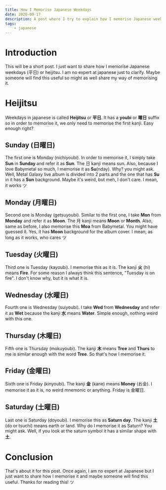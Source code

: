 ```yaml
---
title: How I Memorise Japanese Weekdays
date: 2020-09-17
description: A post where I try to explain how I memorise Japanese weekdays in my own weird way.
tags:
    - japanese
---
```


# Introduction

This will be a short post. I just want to share how I memorise Japanese weekdays (平日) or heijitsu. I am no expert at japanese just to clarify. Maybe someone will find this useful so might as well share my way of memorising it.

# Heijitsu

Weekdays in japanese is called **Heijitsu** or **平日**. It has a **youbi** or **曜日** suffix so in order to memorise it, we only need to memorise the first kanji. Easy enough right?

## Sunday (日曜日)

The first one is Monday (nichiyoubi). In order to memorise it, I simply take **Sun** in **Sunday** and refer it as **Sun**. The 日 kanji means sun. Also, because I love Babymetal so much, I memorise it as **Su**(nday). Why? you might ask. Well, Metal Galaxy live album is divided into 2 parts and the one that has **Su** in it has a **Sun** background. Maybe it's weird, but meh, I don't care. I mean, it works ツ

## Monday (月曜日)

Second one is Monday (getsuyoubi). Similar to the first one, I take **Mon** from **Monday** and refer it as **Moon**. The 月 kanji means **Moon** or **Month**. Also, same as before, I also memorise this **Moa** from Babymetal. You might have guessed it. Yes, it has **Moon** background for the album cover. I mean, as long as it works, who cares ツ

## Tuesday (火曜日)

Third one is Tuesday (kayoubi). I memorise this as it is. The kanji **火** (hi) means **Fire**. For some reason I always think this sentence, "Tuesday is on fire". I don't know why, but it is what it is.

## Wednesday (水曜日)

Fourth one is Wednesday (suiyoubi). I take **Wed** from **Wednesday** and refer it as **Wet** because the kanji **水** means **Water**. Simple enough, nothing weird with this one.

## Thursday (木曜日)

Fifth one is Thursday (mokuyoubi). The kanji **木** means **Tree** and **Thurs** to me is similar enough with the word **Tree**. So that's how I memorise it.

## Friday (金曜日)

Sixth one is Friday (kinyoubi). The kanji **金** (kane) means **Money** (お金). I memorise it as it is, no weird mnemonic or anything. Friday is 金曜日.

## Saturday (土曜日)

Last one is Saturday (doyoubi). I memorise this as **Saturn day**. The kanji **土** (do or tsuchi) means earth or land. Why do I memorise it as Saturn? You might ask. Well, if you look at the saturn symbol it has a similar shape with **土**.

# Conclusion

That's about it for this post. Once again, I am no expert at Japanese but I just want to share how I memorise it and maybe someone will find this useful. Thanks for reading this! ツ
